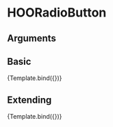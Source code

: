 
<Meta title="Components/Inputs/HOORadioButton" component={HOORadioButton} />

# HOORadioButton


## Arguments

<ArgTypes of={HOORadioButton} />


## Basic
<Canvas>
  <Story 
    name="Basic"
    args = { 
      { label: "My RadioButton" }
    }>
    {Template.bind({})}
  </Story>
</Canvas>

## Extending
<Canvas>
  <Story 
    name="Extending"
    args = { 
     { label: "My RadioButton",
        rootElementAttributes: { style: { backgroundColor: "pink" } }}
    }>
    {Template.bind({})}
  </Story>
</Canvas>
